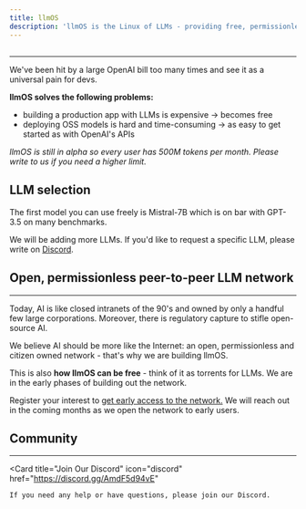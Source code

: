 ```yaml
---
title: llmOS
description: 'llmOS is the Linux of LLMs - providing free, permissionless access to the state of the art open-source LLMs. By devs, for devs.'
---
```


## 

***

We've been hit by a large OpenAI bill too many times and see it as a universal pain for devs. 

**llmOS solves the following problems:**

- building a production app with LLMs is expensive -> becomes free
- deploying OSS models is hard and time-consuming -> as easy to get started as with OpenAI's APIs
 

*llmOS is still in alpha so every user has 500M tokens per month. Please write to us if you need a higher limit.*

## LLM selection

The first model you can use freely is Mistral-7B which is on bar with GPT-3.5 on many benchmarks.

We will be adding more LLMs. If you'd like to request a specific LLM, please write on [Discord](https://discord.gg/38c5cxE4Zb). 

## Open, permissionless peer-to-peer LLM network

***

Today, AI is like closed intranets of the 90's and owned by only a handful few large corporations. Moreover, there is regulatory capture to stifle open-source AI.

We believe AI should be more like the Internet: an open, permissionless and citizen owned network - that's why we are building llmOS. 

This is also **how llmOS can be free** - think of it as torrents for LLMs. We are in the early phases of building out the network. 

Register your interest to [get early access to the network.](https://discord.gg/38c5cxE4Zb) We will reach out in the coming months as we open the network to early users.

## Community

***

  <Card
    title="Join Our Discord"
    icon="discord"
    href="https://discord.gg/AmdF5d94vE"
  >
    If you need any help or have questions, please join our Discord.
  </Card>
